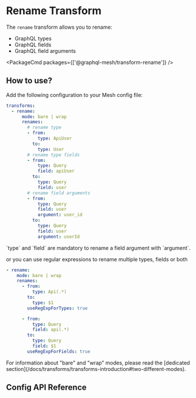 
# Rename Transform

The `rename` transform allows you to rename:

- GraphQL types
- GraphQL fields
- GraphQL field arguments

<PackageCmd packages={['@graphql-mesh/transform-rename']} />

## How to use?

Add the following configuration to your Mesh config file:

```yaml
transforms:
  - rename:
      mode: bare | wrap
      renames:
        # rename type
        - from:
            type: ApiUser
          to:
            type: User
        # rename type fields
        - from:
            type: Query
            field: apiUser
          to:
            type: Query
            field: user
        # rename field arguments
        - from:
            type: Query
            field: user
            argument: user_id
          to:
            type: Query
            field: user
            argument: userId
```

<Callout type="warning" emoji="⚠️">
  `type` and `field` are mandatory to rename a field argument with `argument`.
</Callout>

or you can use regular expressions to rename multiple types, fields or both

```yaml
- rename:
    mode: bare | wrap
    renames:
      - from:
          type: Api(.*)
        to:
          type: $1
        useRegExpForTypes: true

      - from:
          type: Query
          field: api(.*)
        to:
          type: Query
          field: $1
        useRegExpForFields: true
```

<Callout>
  For information about "bare" and "wrap" modes, please read the [dedicated
  section](/docs/transforms/transforms-introduction#two-different-modes).
</Callout>

## Config API Reference


<API />
